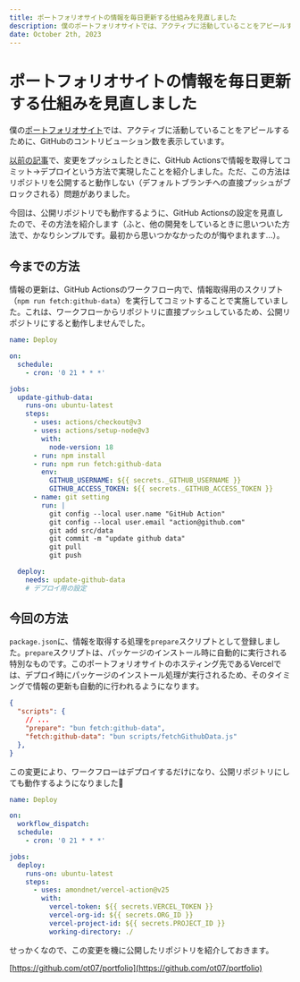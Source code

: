 ```yaml
---
title: ポートフォリオサイトの情報を毎日更新する仕組みを見直しました
description: 僕のポートフォリオサイトでは、アクティブに活動していることをアピールするために、GitHubのコントリビューション数を表示しています。今回は、公開リポジトリでも動作するように、GitHub Actionsの設定を見直したので、その方法を紹介します。
date: October 2th, 2023
---
```



# ポートフォリオサイトの情報を毎日更新する仕組みを見直しました

<Date date="October 2th, 2023" />

僕の[ポートフォリオサイト](https://portfolio-ot07.vercel.app/ja)では、アクティブに活動していることをアピールするために、GitHubのコントリビューション数を表示しています。

[以前の記事](https://techblog-ot07.vercel.app/portfolio-cron)で、変更をプッシュしたときに、GitHub Actionsで情報を取得してコミット→デプロイという方法で実現したことを紹介しました。ただ、この方法はリポジトリを公開すると動作しない（デフォルトブランチへの直接プッシュがブロックされる）問題がありました。

今回は、公開リポジトリでも動作するように、GitHub Actionsの設定を見直したので、その方法を紹介します（ふと、他の開発をしているときに思いついた方法で、かなりシンプルです。最初から思いつかなかったのが悔やまれます...）。

## 今までの方法

情報の更新は、GitHub Actionsのワークフロー内で、情報取得用のスクリプト（`npm run fetch:github-data`）を実行してコミットすることで実施していました。これは、ワークフローからリポジトリに直接プッシュしているため、公開リポジトリにすると動作しませんでした。

```yml
name: Deploy

on:
  schedule:
    - cron: '0 21 * * *'

jobs:
  update-github-data:
    runs-on: ubuntu-latest
    steps:
      - uses: actions/checkout@v3
      - uses: actions/setup-node@v3
        with:
          node-version: 18
      - run: npm install
      - run: npm run fetch:github-data
        env:
          GITHUB_USERNAME: ${{ secrets._GITHUB_USERNAME }}
          GITHUB_ACCESS_TOKEN: ${{ secrets._GITHUB_ACCESS_TOKEN }}
      - name: git setting
        run: |
          git config --local user.name "GitHub Action"
          git config --local user.email "action@github.com"
          git add src/data
          git commit -m "update github data"
          git pull
          git push

  deploy:
    needs: update-github-data
    # デプロイ用の設定
```

## 今回の方法

`package.json`に、情報を取得する処理を`prepare`スクリプトとして登録しました。`prepare`スクリプトは、パッケージのインストール時に自動的に実行される特別なものです。このポートフォリオサイトのホスティング先であるVercelでは、デプロイ時にパッケージのインストール処理が実行されるため、そのタイミングで情報の更新も自動的に行われるようになります。

```json
{
  "scripts": {
    // ...
    "prepare": "bun fetch:github-data",
    "fetch:github-data": "bun scripts/fetchGithubData.js"
  },
}
```

この変更により、ワークフローはデプロイするだけになり、公開リポジトリにしても動作するようになりました👏

```yml
name: Deploy

on:
  workflow_dispatch:
  schedule:
    - cron: '0 21 * * *'

jobs:
  deploy:
    runs-on: ubuntu-latest
    steps:
      - uses: amondnet/vercel-action@v25
        with:
          vercel-token: ${{ secrets.VERCEL_TOKEN }}
          vercel-org-id: ${{ secrets.ORG_ID }}
          vercel-project-id: ${{ secrets.PROJECT_ID }}
          working-directory: ./
```

せっかくなので、この変更を機に公開したリポジトリを紹介しておきます。

[https://github.com/ot07/portfolio](https://github.com/ot07/portfolio)
